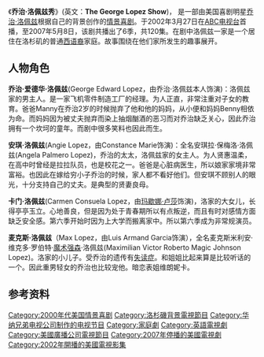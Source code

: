 {{unreferenced|time=2015-04-29T07:21:03+00:00}}
《'''乔治·洛佩兹秀'''》(英文：'''The George Lopez Show''')， 是一部由美国喜剧明星[[乔治·洛佩兹|乔治·洛佩兹]]根据自己的背景创作的[[情景喜剧|情景喜剧]]。于2002年3月27日在[[美国广播公司|ABC电视台]]首播，至2007年5月8日，该剧共播出了6季，共120集。在剧中洛佩兹一家是一个居住在洛杉矶的普通[[西语裔|西语裔]]家庭。故事围绕在他们家所发生的趣事展开。

==人物角色==
'''乔治·爱德华·洛佩兹'''(George Edward Lopez，由乔治·洛佩兹本人饰演)：洛佩兹家的男主人。是一家飞机零件制造工厂的经理。为人正直，非常注重对子女的教育。爸爸Manny在乔治2岁的时候抛弃了他和他的妈妈，从小便和妈妈Benny相依为命。而妈妈因为被丈夫抛弃而染上抽烟酗酒的恶习而对乔治缺乏关心，因此乔治拥有一个坎坷的童年。而剧中很多笑料也因此而生。


'''安琪·洛佩兹'''(Angie Lopez，由Constance Marie饰演)：全名安琪拉·保梅洛·洛佩兹(Angela Palmero Lopez)，乔治的太太，洛佩兹家的女主人。为人贤惠温柔，在高中时曾经是拉拉队员，也是校花之一。爸爸是心脏病医生，所以娘家家境非常富裕。也因此在嫁给穷小子乔治的时候，家人都不看好他们。但安琪不顾别人的眼光，十分支持自己的丈夫。是典型的贤妻良母。


'''卡门·洛佩兹'''(Carmen Consuela Lopez，由[[玛歇娜·卢莎|玛歇娜·卢莎]]饰演)，洛家的大女儿，长得亭亭玉立。心地善良，但是因为处于青春期所以有点叛逆，而且有时对感情方面缺乏安全感。第六季开始时因为上大学而搬离家中。所以第六季成为非常规演员。

'''麦克斯·洛佩兹'''（Max Lopez，由Luis Armand Garcia饰演），全名麦克斯米利安·维克多·罗伯特·[[魔术强森|魔术强森]]·洛佩兹(Maximilian Victor Roberto Magic Johnson Lopez)。洛家的小儿子。受乔治的遗传有[[失读症|失读症]]。和姐姐比起来算是比较听话的一个。因此重男轻女的乔治也比较宠他。暗恋表姐维朗妮卡。

==  参考资料 ==
{{reflist}}

{{DEFAULTSORT:George Lopez (TV series)}}
[[Category:2000年代美国情景喜剧|Category:2000年代美国情景喜剧]]
[[Category:洛杉磯背景電視節目|Category:洛杉磯背景電視節目]]
[[Category:华纳兄弟电视公司制作的电视节目|Category:华纳兄弟电视公司制作的电视节目]]
[[Category:家庭劇|Category:家庭劇]]
[[Category:英語電視劇|Category:英語電視劇]]
[[Category:美國廣播公司電視節目|Category:美國廣播公司電視節目]]
[[Category:2007年停播的美國電視劇|Category:2007年停播的美國電視劇]]
[[Category:2002年開播的美國電視影集|Category:2002年開播的美國電視影集]]